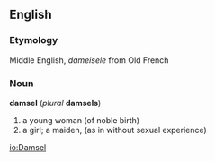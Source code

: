 ==English==
=== Etymology ===
Middle English, ''dameisele'' from Old French
=== Noun ===
'''damsel''' (''plural'' '''damsels''')
# a young woman (of noble birth)
# a girl; a maiden, (as in without sexual experience)

[[io:Damsel]]